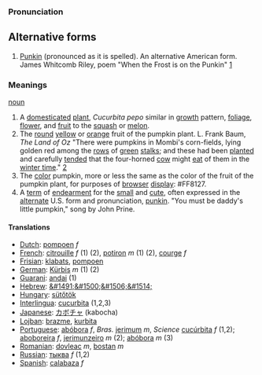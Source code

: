 ===Pronunciation===

==Alternative forms==
# [[Punkin]] (pronounced as it is spelled). An alternative American form. James Whitcomb Riley, poem "When the Frost is on the Punkin" [http://www.bartleby.com/104/10.html]

===Meanings===

[[noun]]

# A [[domesticated]] [[plant]], ''Cucurbita pepo'' similar in [[growth]] pattern, [[foliage]], [[flower]], and [[fruit]] to the [[squash]] or [[melon]].
# The [[round]] [[yellow]] or [[orange]] fruit of the pumpkin plant. L. Frank Baum, ''The Land of Oz'' "There were pumpkins in Mombi's corn-fields, lying golden red among the [[row|rows]] of [[green]] [[stalk|stalks]]; and these had been [[plant|planted]] and carefully [[tend|tended]] that the four-horned [[cow]] might [[eat]] of them in the [[winter time]]." [http://www.literature.org/authors/baum-l-frank/the-marvelous-land-of-oz/chapter-01.html]
# The [[color]] pumpkin, more or less the same as the color of the fruit of the pumpkin plant, for purposes of [[browser]] [[display]]: <nowiki>#</nowiki>FF8127.
# A [[term]] of [[endearment]] for the [[small]] and [[cute]], often expressed in the [[alternate]] U.S. form and pronunciation, [[punkin]].  "You must be daddy's little pumpkin," song by John Prine.

====Translations====

*[[Dutch]]: [[pompoen]] ''f''
*[[French]]: [[citrouille]] ''f'' (1) (2), [[potiron]] ''m'' (1) (2), [[courge]] ''f''
*[[Frisian]]: [[klabats]], [[pompoen]]
*[[German]]: [[Kürbis]] ''m'' (1) (2)
*[[Guarani]]: [[andai]] (1)
*[[Hebrew]]: [[&#1491;&#1500;&#1506;&#1514;]]
*[[Hungary]]: [[sütőtök]]
*[[Interlingua]]: [[cucurbita]] (1,2,3)
*[[Japanese]]: [[カボチャ]] (kabocha)
*[[Lojban]]: [[brazme]], [[kurbita]]
*[[Portuguese]]: [[abóbora]] ''f'', ''Bras.'' [[jerimum]] ''m'', ''Science'' [[cucúrbita]] ''f'' (1,2); [[aboboreira]] ''f'', [[jerimunzeiro]] ''m'' (2); [[abóbora]] ''m'' (3)
*[[Romanian]]: [[dovleac]] ''m'', [[bostan]] ''m''
*[[Russian]]: [[тыква]] ''f'' (1,2)
*[[Spanish]]: [[calabaza]] ''f''
